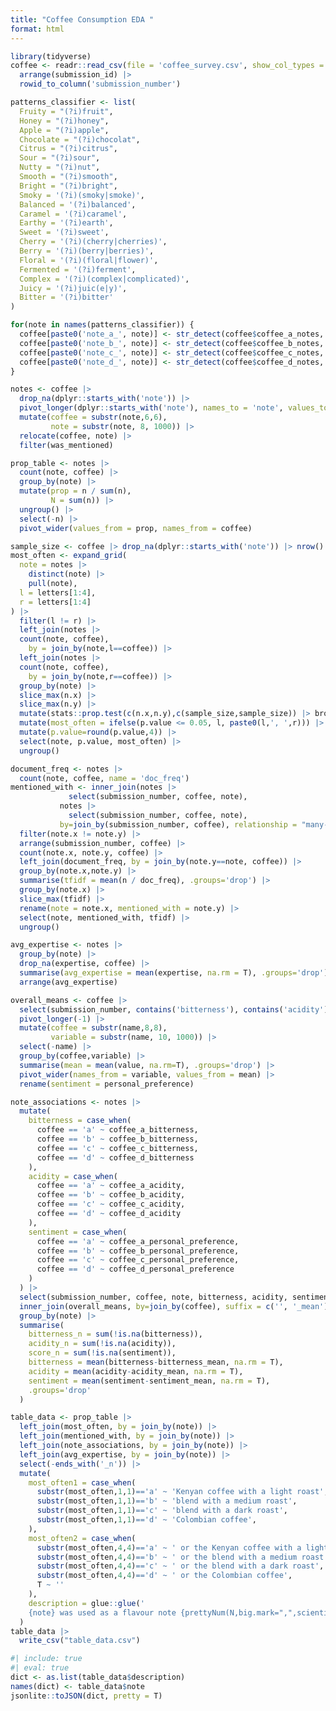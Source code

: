 ```yaml
---
title: "Coffee Consumption EDA "
format: html
---
```


```r
library(tidyverse)
coffee <- readr::read_csv(file = 'coffee_survey.csv', show_col_types = F) |>
  arrange(submission_id) |>
  rowid_to_column('submission_number')
```

```r
patterns_classifier <- list(
  Fruity = "(?i)fruit", 
  Honey = "(?i)honey", 
  Apple = "(?i)apple",
  Chocolate = "(?i)chocolat",
  Citrus = "(?i)citrus",
  Sour = "(?i)sour",
  Nutty = "(?i)nut",
  Smooth = "(?i)smooth",
  Bright = "(?i)bright",
  Smoky = '(?i)(smoky|smoke)',
  Balanced = '(?i)balanced',
  Caramel = '(?i)caramel',
  Earthy = '(?i)earth',
  Sweet = '(?i)sweet',
  Cherry = '(?i)(cherry|cherries)',
  Berry = '(?i)(berry|berries)',
  Floral = '(?i)(floral|flower)',
  Fermented = '(?i)ferment',
  Complex = '(?i)(complex|complicated)',
  Juicy = '(?i)juic(e|y)',
  Bitter = '(?i)bitter'
)
```

```r
for(note in names(patterns_classifier)) {
  coffee[paste0('note_a_', note)] <- str_detect(coffee$coffee_a_notes, pattern = patterns_classifier[[note]])
  coffee[paste0('note_b_', note)] <- str_detect(coffee$coffee_b_notes, pattern = patterns_classifier[[note]])
  coffee[paste0('note_c_', note)] <- str_detect(coffee$coffee_c_notes, pattern = patterns_classifier[[note]])
  coffee[paste0('note_d_', note)] <- str_detect(coffee$coffee_d_notes, pattern = patterns_classifier[[note]])
}
```

```r
notes <- coffee |>
  drop_na(dplyr::starts_with('note')) |>
  pivot_longer(dplyr::starts_with('note'), names_to = 'note', values_to = 'was_mentioned') |>
  mutate(coffee = substr(note,6,6),
         note = substr(note, 8, 1000)) |>
  relocate(coffee, note) |>
  filter(was_mentioned)
```

```r
prop_table <- notes |>
  count(note, coffee) |>
  group_by(note) |>
  mutate(prop = n / sum(n),
         N = sum(n)) |>
  ungroup() |>
  select(-n) |>
  pivot_wider(values_from = prop, names_from = coffee)
```

```r
sample_size <- coffee |> drop_na(dplyr::starts_with('note')) |> nrow()
most_often <- expand_grid(
  note = notes |>
    distinct(note) |>
    pull(note),
  l = letters[1:4],
  r = letters[1:4]
) |>
  filter(l != r) |>
  left_join(notes |>
  count(note, coffee), 
    by = join_by(note,l==coffee)) |>
  left_join(notes |>
  count(note, coffee), 
    by = join_by(note,r==coffee)) |>
  group_by(note) |>
  slice_max(n.x) |>
  slice_max(n.y) |>
  mutate(stats::prop.test(c(n.x,n.y),c(sample_size,sample_size)) |> broom::tidy()) |>
  mutate(most_often = ifelse(p.value <= 0.05, l, paste0(l,', ',r))) |>
  mutate(p.value=round(p.value,4)) |>
  select(note, p.value, most_often) |>
  ungroup()
```

```r
document_freq <- notes |>
  count(note, coffee, name = 'doc_freq')
mentioned_with <- inner_join(notes |>
             select(submission_number, coffee, note),
           notes |>
             select(submission_number, coffee, note),
           by=join_by(submission_number, coffee), relationship = "many-to-many") |>
  filter(note.x != note.y) |>
  arrange(submission_number, coffee) |>
  count(note.x, note.y, coffee) |>
  left_join(document_freq, by = join_by(note.y==note, coffee)) |>
  group_by(note.x,note.y) |>
  summarise(tfidf = mean(n / doc_freq), .groups='drop') |>
  group_by(note.x) |>
  slice_max(tfidf) |>
  rename(note = note.x, mentioned_with = note.y) |>
  select(note, mentioned_with, tfidf) |>
  ungroup()
```

```r
avg_expertise <- notes |>
  group_by(note) |>
  drop_na(expertise, coffee) |>
  summarise(avg_expertise = mean(expertise, na.rm = T), .groups='drop') |>
  arrange(avg_expertise)
```

```r
overall_means <- coffee |>
  select(submission_number, contains('bitterness'), contains('acidity'), contains('preference')) |>
  pivot_longer(-1) |>
  mutate(coffee = substr(name,8,8),
         variable = substr(name, 10, 1000)) |>
  select(-name) |>
  group_by(coffee,variable) |>
  summarise(mean = mean(value, na.rm=T), .groups='drop') |>
  pivot_wider(names_from = variable, values_from = mean) |>
  rename(sentiment = personal_preference)

note_associations <- notes |>
  mutate(
    bitterness = case_when(
      coffee == 'a' ~ coffee_a_bitterness,
      coffee == 'b' ~ coffee_b_bitterness,
      coffee == 'c' ~ coffee_c_bitterness,
      coffee == 'd' ~ coffee_d_bitterness
    ),
    acidity = case_when(
      coffee == 'a' ~ coffee_a_acidity,
      coffee == 'b' ~ coffee_b_acidity,
      coffee == 'c' ~ coffee_c_acidity,
      coffee == 'd' ~ coffee_d_acidity
    ),
    sentiment = case_when(
      coffee == 'a' ~ coffee_a_personal_preference,
      coffee == 'b' ~ coffee_b_personal_preference,
      coffee == 'c' ~ coffee_c_personal_preference,
      coffee == 'd' ~ coffee_d_personal_preference
    )
  ) |>
  select(submission_number, coffee, note, bitterness, acidity, sentiment) |>
  inner_join(overall_means, by=join_by(coffee), suffix = c('', '_mean')) |>
  group_by(note) |>
  summarise(
    bitterness_n = sum(!is.na(bitterness)),
    acidity_n = sum(!is.na(acidity)),
    score_n = sum(!is.na(sentiment)),
    bitterness = mean(bitterness-bitterness_mean, na.rm = T),
    acidity = mean(acidity-acidity_mean, na.rm = T),
    sentiment = mean(sentiment-sentiment_mean, na.rm = T),
    .groups='drop'
  )
```

```r
table_data <- prop_table |>
  left_join(most_often, by = join_by(note)) |>
  left_join(mentioned_with, by = join_by(note)) |>
  left_join(note_associations, by = join_by(note)) |>
  left_join(avg_expertise, by = join_by(note)) |>
  select(-ends_with('_n')) |>
  mutate(
    most_often1 = case_when(
      substr(most_often,1,1)=='a' ~ 'Kenyan coffee with a light roast',
      substr(most_often,1,1)=='b' ~ 'blend with a medium roast',
      substr(most_often,1,1)=='c' ~ 'blend with a dark roast',
      substr(most_often,1,1)=='d' ~ 'Colombian coffee',
    ),
    most_often2 = case_when(
      substr(most_often,4,4)=='a' ~ ' or the Kenyan coffee with a light roast',
      substr(most_often,4,4)=='b' ~ ' or the blend with a medium roast',
      substr(most_often,4,4)=='c' ~ ' or the blend with a dark roast',
      substr(most_often,4,4)=='d' ~ ' or the Colombian coffee',
      T ~ ''
    ),
    description = glue::glue('
    {note} was used as a flavour note {prettyNum(N,big.mark=",",scientific=FALSE)} times. This note was used when the coffee was experienced as {ifelse(bitterness<0,"less","more")} bitter, {ifelse(acidity<0,"less","more")} acidic, and {ifelse(sentiment<0,"less","more")} enjoyable. The flavour note was commonly mentioned along with "{mentioned_with}". Among the coffees in the kit the note was most commonly used to describe the {most_often1}{most_often2}.')
  )
table_data |>
  write_csv("table_data.csv")
```

```r
#| include: true
#| eval: true
dict <- as.list(table_data$description)
names(dict) <- table_data$note
jsonlite::toJSON(dict, pretty = T)
```


















